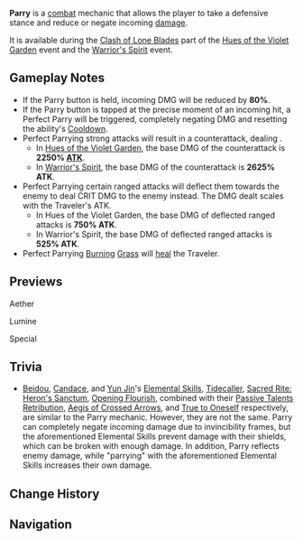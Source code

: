 {{Terminology Infobox
|image = Icon Parry.png
|type  = Combat
|type2 = Game Systems
}}
'''Parry''' is a [[combat]] mechanic that allows the player to take a defensive stance and reduce or negate incoming [[damage]].

It is available during the [[Hues of the Violet Garden/Clash of Lone Blades|Clash of Lone Blades]] part of the [[Hues of the Violet Garden]] event and the [[Warrior's Spirit]] event.

==Gameplay Notes==
* If the Parry button is held, incoming DMG will be reduced by '''80%'''.
* If the Parry button is tapped at the precise moment of an incoming hit, a Perfect Parry will be triggered, completely negating DMG and resetting the ability's [[Cooldown]].
* Perfect Parrying strong attacks will result in a counterattack, dealing {{Color|Physical CRIT DMG}}.
** In [[Hues of the Violet Garden]], the base DMG of the counterattack is '''2250% [[ATK]]'''.
** In [[Warrior's Spirit]], the base DMG of the counterattack is '''2625% ATK'''.
* Perfect Parrying certain ranged attacks will deflect them towards the enemy to deal CRIT DMG to the enemy instead. The DMG dealt scales with the Traveler's ATK.
** In Hues of the Violet Garden, the base DMG of deflected ranged attacks is '''750% ATK'''.
** In Warrior's Spirit, the base DMG of deflected ranged attacks is '''525% ATK'''.
* Perfect Parrying [[Burning]] [[Grass]] will [[heal]] the Traveler.

==Previews==
;Aether
{{Preview
|file1=Parry Preview Hold Aether
|caption1=Hold

|file2=Parry Preview Perfect Aether
|caption2=Perfect Parry against regular attacks

|file3=Sangonomiya Cohort Event Stab 2
|caption3=Perfect Parry against strong attacks
}}

;Lumine
{{Preview
|file1=Parry Preview Hold Lumine
|caption1=Hold

|file2=Parry Preview Perfect Lumine
|caption2=Perfect Parry against regular attacks

|file3=Parry Preview Counterattack Lumine
|caption3=Perfect Parry against strong attacks
}}

;Special
{{Preview
|file1=Electro Kairagi Event Blade Waves 2
|caption1=Perfect Parry against [[Kairagi: Dancing Thunder]]'s ranged attack

|file2=Taroumaru Thunderblades 2
|caption2=Perfect Parry against [[Taroumaru]]'s ranged attack

|file3=Maguu Kenki Event Blustering Blade 2
|caption3=Perfect Parry against [[Maguu Kenki]]'s ranged attack

|file4=Parry Preview Heal
|caption4=Healing by Perfect Parrying grass
}}

==Trivia==
* [[Beidou]], [[Candace]], and [[Yun Jin]]'s [[Elemental Skill]]s, [[Tidecaller]], [[Sacred Rite: Heron's Sanctum]], [[Opening Flourish]], combined with their [[Passive Talent]]s [[Retribution]], [[Aegis of Crossed Arrows]], and [[True to Oneself]] respectively, are similar to the Parry mechanic. However, they are not the same. Parry can completely negate incoming damage due to invincibility frames, but the aforementioned Elemental Skills prevent damage with their shields, which can be broken with enough damage. In addition, Parry reflects enemy damage, while "parrying" with the aforementioned Elemental Skills increases their own damage.

==Change History==
{{Change History|2.6}}

==Navigation==
{{Combat Navbox|Combat}}